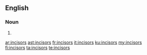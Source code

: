 ==English==

===Noun===
{{head|en|plural}}

# {{plural of|incisor|lang=en}}

[[ar:incisors]]
[[ast:incisors]]
[[fr:incisors]]
[[it:incisors]]
[[ku:incisors]]
[[my:incisors]]
[[fi:incisors]]
[[ta:incisors]]
[[te:incisors]]